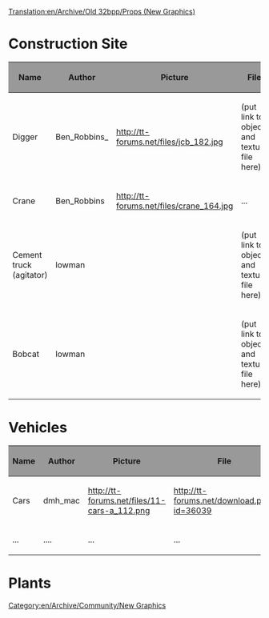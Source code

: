 [[Translation:en/Archive/Old 32bpp/Props (New Graphics)]]
[[Category:en/Archive/Community/New Graphics]]

=Construction Site=

{| border=2
!style="background:#999999;" |Name
!style="background:#999999;" |Author
!style="background:#999999;" |Picture
!style="background:#999999;" |File
!style="background:#999999;" |Comments
|-
|Digger
|Ben_Robbins_
|http://tt-forums.net/files/jcb_182.jpg
|(put link to object and texture file here)
|...
|-
|Crane
|Ben_Robbins
|http://tt-forums.net/files/crane_164.jpg
|...
|-
|Cement truck (agitator)
|lowman
|
|(put link to object and texture file here)
|WIP
|-
|Bobcat 
|lowman
|
|(put link to object and texture file here)
|WIP
|}

=Vehicles=

{| border=2
!style="background:#999999;" |Name
!style="background:#999999;" |Author
!style="background:#999999;" |Picture
!style="background:#999999;" |File
!style="background:#999999;" |Comments
|-
|Cars
|dmh_mac
|http://tt-forums.net/files/11-cars-a_112.png
|http://tt-forums.net/download.php?id=36039
|...
|-
|...
|....
|...
|...
|...
|}

=Plants=